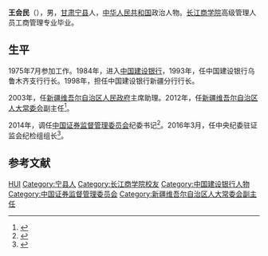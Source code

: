 '''王会民'''（{{bd|1959年|2月||}}），男，[[甘肃|甘肃]][[宁县|宁县]]人，[[中华人民共和国|中华人民共和国]]政治人物。[[长江商学院|长江商学院]]高级管理人员工商管理专业毕业。

== 生平 ==
1975年7月参加工作。1984年，进入[[中国建设银行|中国建设银行]]，1993年，任中国建设银行乌鲁木齐支行行长。1998年，担任中国建设银行新疆分行行长。

2003年，任[[新疆维吾尔自治区人民政府|新疆维吾尔自治区人民政府]]主席助理。2012年，任[[新疆维吾尔自治区人大常委会|新疆维吾尔自治区人大常委会]]副主任<ref>{{cite news|title=王会民空降证监会名列第五 被解读为“高层重典治市”|url=http://www.cnfund.cn/news/news/2014/01/26/1420140126510500.html|accessdate=2014-02-16|newspaper=中国基金网|deadurl=yes|archiveurl=https://web.archive.org/web/20140221161912/http://www.cnfund.cn/news/news/2014/01/26/1420140126510500.html|archivedate=2014-02-21}}</ref>。

2014年，调任[[中国证券监督管理委员会|中国证券监督管理委员会]]纪委书记<ref>{{cite news|title=地方两会全部闭幕 30名省部级官员履新|url=http://news.163.com/14/0216/03/9L65ODTQ0001124J.html|accessdate=2014-02-16|newspaper=南方都市网|date=2014-02-16|archive-url=https://web.archive.org/web/20140222043116/http://news.163.com/14/0216/03/9L65ODTQ0001124J.html|archive-date=2014-02-22|dead-url=yes}}</ref>。2016年3月，任中央纪委驻证监会纪检组组长<ref>{{cite news|title=证监会纪委书记王会民改任中央纪委驻证监会纪检组组长|url=http://www.thepaper.cn/newsDetail_forward_1438023|accessdate=2016-03-01|newspaper=澎湃新闻|archive-date=2016-03-02|archive-url=https://web.archive.org/web/20160302065142/http://www.thepaper.cn/newsDetail_forward_1438023|dead-url=no}}</ref>。

== 参考文献 ==
{{reflist}}

{{中国政治人物小作品}}

{{Authority control}}
{{DEFAULTSORT:Wang王}}
[[Category:王姓|HUI]]
[[Category:宁县人|Category:宁县人]]
[[Category:长江商学院校友|Category:长江商学院校友]]
[[Category:中国建设银行人物|Category:中国建设银行人物]]
[[Category:中国证券监督管理委员会|Category:中国证券监督管理委员会]]
[[Category:新疆维吾尔自治区人大常委会副主任|Category:新疆维吾尔自治区人大常委会副主任]]
